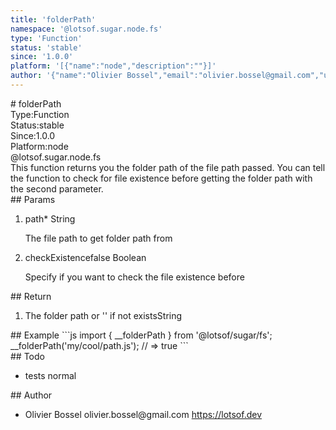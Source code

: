 ```yaml
---
title: 'folderPath'
namespace: '@lotsof.sugar.node.fs'
type: 'Function'
status: 'stable'
since: '1.0.0'
platform: '[{"name":"node","description":""}]'
author: '{"name":"Olivier Bossel","email":"olivier.bossel@gmail.com","url":"https://lotsof.dev"}'
---
```

<div class="docmap-mdx">
# folderPath
<div class="_metas">
<div class="_type"><span class="_type-label">Type:</span><span class="_type-value">Function</span></div>
<div class="_status"><span class="_status-label">Status:</span><span class="_status-value -stable">stable</span></div>
<div class="_since"><span class="_since-label">Since:</span><span class="_since-value">1.0.0</span></div>
<div class="_platform"><span class="_platform-label">Platform:</span><span class="_platform-value -node">node</span></div>
</div>
<div class="_namespace">@lotsof.sugar.node.fs</div>
<div class="_description">
This function returns you the folder path of the file path passed.
You can tell the function to check for file existence before getting
the folder path with the second parameter.
</div>
<div class="_params">
## Params
<ol class="_list">
<li class="_item">
<span class="_name">path<span class="_required">*</span></span><span class="_default"></span> <span class="_type">String</span>
<p class="_description">The file path to get folder path from</p>
</li>
<li class="_item">
<span class="_name">checkExistence</span><span class="_default">false</span> <span class="_type">Boolean</span>
<p class="_description">Specify if you want to check the file existence before</p>
</li>
</ol>
</div>
<div class="_return">
## Return
<ol class="_list">
<li class="_item">
<span class="_description">The folder path or '' if not exists</span><span class="_default"></span><span class="_type">String</span>
</li>
</ol>
</div>
<div class="_examples">
## Example
```js
import { __folderPath } from '@lotsof/sugar/fs';
__folderPath('my/cool/path.js'); // => true
```
</div>
<div class="_todo">
## Todo
<ul class="_list">
<li class="_item">
<span class="_description">tests</span>
<span class="_priority -normal">normal</span>
</li>
</ul>
</div>
<div class="_author">
## Author
<ul class="_list">
<li class="_item">
<span class="_name">Olivier Bossel</span>
<span class="_email">olivier.bossel@gmail.com</span>
<a href="https://lotsof.dev" target="_blank" class="_url">https://lotsof.dev</a>
</li>
</ul>
</div>
</div>
